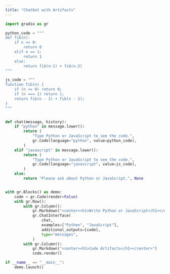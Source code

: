 ```yaml
---
title: "Chatbot with Artifacts"
---
```


```python
import gradio as gr

python_code = """
def fib(n):
    if n <= 0:
        return 0
    elif n == 1:
        return 1
    else:
        return fib(n-1) + fib(n-2)
"""

js_code = """
function fib(n) {
    if (n <= 0) return 0;
    if (n === 1) return 1;
    return fib(n - 1) + fib(n - 2);
}
"""


def chat(message, history):
    if "python" in message.lower():
        return (
            "Type Python or JavaScript to see the code.",
            gr.Code(language="python", value=python_code),
        )
    elif "javascript" in message.lower():
        return (
            "Type Python or JavaScript to see the code.",
            gr.Code(language="javascript", value=js_code),
        )
    else:
        return "Please ask about Python or JavaScript.", None


with gr.Blocks() as demo:
    code = gr.Code(render=False)
    with gr.Row():
        with gr.Column():
            gr.Markdown("<center><h1>Write Python or JavaScript</h1></center>")
            gr.ChatInterface(
                chat,
                examples=["Python", "JavaScript"],
                additional_outputs=[code],
                type="messages",
            )
        with gr.Column():
            gr.Markdown("<center><h1>Code Artifacts</h1></center>")
            code.render()

if __name__ == "__main__":
    demo.launch()
```
